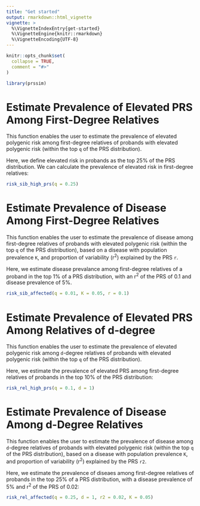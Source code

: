 ```yaml
---
title: "Get started"
output: rmarkdown::html_vignette
vignette: >
  %\VignetteIndexEntry{get-started}
  %\VignetteEngine{knitr::rmarkdown}
  %\VignetteEncoding{UTF-8}
---
```


```r
knitr::opts_chunk$set(
  collapse = TRUE,
  comment = "#>"
)
```

```r
library(prssim)
```

<!-- WARNING - This vignette is generated by {fusen} from /dev/prssim.Rmd: do not edit by hand -->

<!-- 
Run this 'development' chunk

Store every call to library() that you need to run chunks line by line, as in a classical Rmd for analysis
-->


<!--

# Description of your package

This will fill the description of your package.
Fill and run the content of this chunk, before anything else. 

Note: when you will use other flat templates, this part will be in a separate file. Do not be surprised!
--> 


# Estimate Prevalence of Elevated PRS Among First-Degree Relatives

This function enables the user to estimate the prevalence of elevated polygenic risk among first-degree relatives of probands with elevated polygenic risk (within the top `q` of the PRS distribution).

<!-- 
This first section shows:

- the three parts necessary for a package: 'function', 'examples' and 'tests'.  
  + Note that the three following chunks have names accordingly.

-->


<!--
Here is an example on how to use the function.
This should be a reproducible and working example
-->

Here, we define elevated risk in probands as the top 25% of the PRS distribution. We can calculate the prevalence of elevated risk in first-degree relatives:

```r
risk_sib_high_prs(q = 0.25)
```

<!--
Here are some unit tests to verify the function works as expected.
-->


# Estimate Prevalence of Disease Among First-Degree Relatives

This function enables the user to estimate the prevalence of disease among first-degree relatives of probands with elevated polygenic risk (within the top `q` of the PRS distribution), based on a disease with population prevalence `K`, and proportion of variability (r^2^) explained by the PRS `r`.


  
  
Here, we estimate disease prevalance among first-degree relatives of a proband in the top 1% of a PRS distribution, with an r^2^ of the PRS of 0.1 and disease prevalence of 5%.


```r
risk_sib_affected(q = 0.01, K = 0.05, r = 0.1)
```

  

  


# Estimate Prevalence of Elevated PRS Among Relatives of d-degree

This function enables the user to estimate the prevalence of elevated polygenic risk among `d`-degree relatives of probands with elevated polygenic risk (within the top `q` of the PRS distribution).


Here, we estimate the prevalence of elevated PRS among first-degree relatives of probands in the top 10% of the PRS distribution:
  

```r
risk_rel_high_prs(q = 0.1, d = 1)
```

  

  

# Estimate Prevalence of Disease Among d-Degree Relatives

This function enables the user to estimate the prevalence of disease among `d`-degree relatives of probands with elevated polygenic risk (within the top `q` of the PRS distribution), based on a disease with population prevalence `K`, and proportion of variability (r^2^) explained by the PRS `r2`.
    

Here, we estimate the prevalence of diseaes among first-degree relatives of probands in the top 25% of a PRS distribution, with a disease prevalence of 5% and r^2^ of the PRS of 0.02:
  

```r
risk_rel_affected(q = 0.25, d = 1, r2 = 0.02, K = 0.05)
```

  

  

<!-- 

# Inflate your package

You're one inflate from paper to box.
Build your package from this very Rmd using `fusen::inflate()` 
-->



<!-- 
- Verify your `"DESCRIPTION"` file has been updated
- Verify your function is in `"R/"` directory
- Verify your test is in `"tests/testthat/"` directory
- Verify this Rmd appears in `"vignettes/"` directory 
-->

